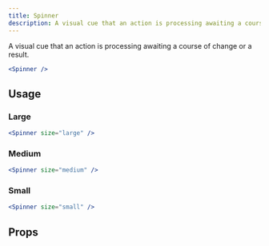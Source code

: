 ```yaml
---
title: Spinner
description: A visual cue that an action is processing awaiting a course of change or a result.
---
```


A visual cue that an action is processing awaiting a course of change or a result.

```jsx live
<Spinner />
```

## Usage

### Large

```jsx live
<Spinner size="large" />
```

### Medium

```jsx live
<Spinner size="medium" />
```

### Small

```jsx live
<Spinner size="small" />
```

## Props

<PropsTable component="Spinner" />
